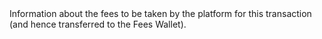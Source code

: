 
  

  
<ResponseField name="DeclaredFees" type="object" >    
Information about the fees to be taken by the platform for this transaction (and hence transferred to the Fees Wallet).    

<Expandable title="properties">  
<Currency13Response />  
  
<Amount2Response />  
  

</Expandable> 
</ResponseField>